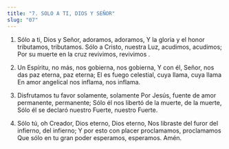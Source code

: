 ```yaml
---
title: "7. SOLO A TI, DIOS Y SEÑOR"
slug: "07"
---
```


1. Sólo a ti, Dios y Señor, adoramos, adoramos, Y la gloria y el honor tributamos, tributamos.
Sólo a Cristo, nuestra Luz, acudimos, acudimos; Por su muerte en la cruz revivimos, revivimos .

2.	Un Espíritu, no más, nos gobierna, nos gobierna, Y con él, Señor, nos das paz eterna, paz eterna; El es fuego celestial, cuya llama, cuya llama
En amor angelical nos inflama, nos inflama.

3.	Disfrutamos tu favor solamente, solamente Por Jesús, fuente de amor permanente, permanente;
Sólo él nos libertó de la muerte, de la muerte,
Sólo él se declaró nuestro Fuerte, nuestro Fuerte.

4.	Sólo tú, oh Creador, Dios eterno, Dios eterno, Nos libraste del furor del infierno, del infierno;
Y por esto con placer proclamamos, proclamamos Que sólo en tu gran poder esperamos, esperamos.
Amén.